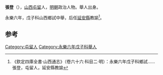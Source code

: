 '''張登'''（{{bd|?||?|}}），[[山西|山西]][[屯留|屯留]]人，[[明朝|明朝]]政治人物。舉人出身。

永樂六年，戊子科山西鄉試中舉，后任[[延安縣|延安縣]]教諭<ref>《欽定四庫全書·山西通志》（卷六十六·科目二·明）：永樂六年戊子科鄉試……張登，屯留人，延安縣教諭</ref>。

==参考==
{{reflist}}
{{明朝人物小作品}}

[[Category:屯留人|Category:屯留人]]
[[Category:永樂六年戊子科舉人|Category:永樂六年戊子科舉人]]